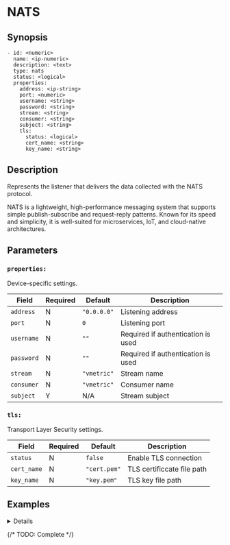 
# NATS

## Synopsis

```ssml {5}
- id: <numeric>
  name: <ip-numeric>
  description: <text>
  type: nats
  status: <logical>
  properties:
    address: <ip-string>
    port: <numeric>
    username: <string>
    password: <string>
    stream: <string>
    consumer: <string>
    subject: <string>
    tls:
      status: <logical>
      cert_name: <string>
      key_name: <string>
```

## Description

Represents the listener that delivers the data collected with the NATS protocol.

NATS is a lightweight, high-performance messaging system that supports simple publish-subscribe and request-reply patterns. Known for its speed and simplicity, it is well-suited for microservices, IoT, and cloud-native architectures.

## Parameters

<BasicConfig />

### `properties:`

Device-specific settings.

|Field|Required|Default|Description|
|---|---|---|---|
|`address`|N|`"0.0.0.0"`|Listening address|
|`port`|N|`0`|Listening port|
|`username`|N|`""`|Required if authentication is used|
|`password`|N|`""`|Required if authentication is used|
|`stream`|N|`"vmetric"`|Stream name|
|`consumer`|N|`"vmetric"`|Consumer name|
|`subject`|Y|N/A|Stream subject|

### `tls:`

Transport Layer Security settings.

|Field|Required|Default|Description|
|---|---|---|---|
|`status`|N|`false`|Enable TLS connection|
|`cert_name`|N|`"cert.pem"`|TLS certificcate file path|
|`key_name`|N|`"key.pem"`|TLS key file path|

## Examples

<Details summary="Sample Code">
```yaml
devices:
  - id: 634567234
    name: 127.0.0.1
    description: nats
    type: nats
    status: false
    properties:
      address: "0.0.0.0"
      port: 0
      username: ""
      password: ""
      stream: ""
      consumer: "vmetric"
      subject: ""
      tls:
        status: true
        cert_name: ""
        key_name: ""
```
</Details>

{/* TODO: Complete */}